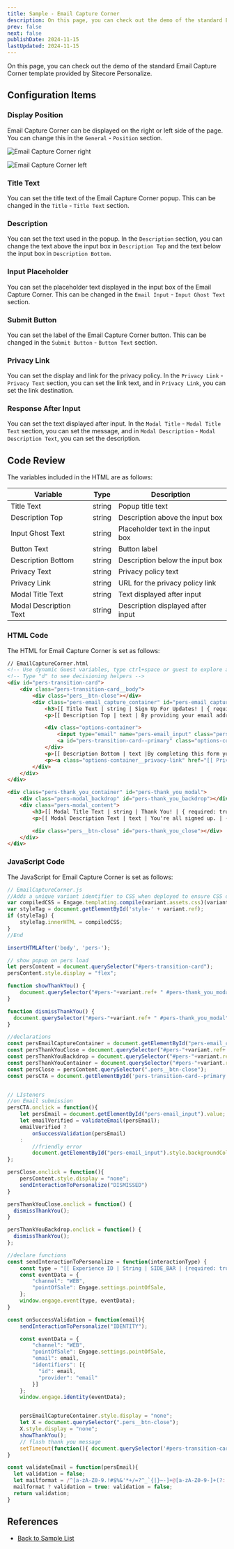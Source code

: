 ```yaml
---
title: Sample - Email Capture Corner
description: On this page, you can check out the demo of the standard Email Capture Corner template provided by Sitecore Personalize.
prev: false
next: false
publishDate: 2024-11-15
lastUpdated: 2024-11-15
---
```


On this page, you can check out the demo of the standard Email Capture Corner template provided by Sitecore Personalize.

## Configuration Items

### Display Position

Email Capture Corner can be displayed on the right or left side of the page. You can change this in the `General` - `Position` section.

![Email Capture Corner right](../../../../assets/personalize/emailcapturecorner01.png)

![Email Capture Corner left](../../../../assets/personalize/emailcapturecorner02.png)

### Title Text

You can set the title text of the Email Capture Corner popup. This can be changed in the `Title` - `Title Text` section.

### Description

You can set the text used in the popup. In the `Description` section, you can change the text above the input box in `Description Top` and the text below the input box in `Description Bottom`.

### Input Placeholder

You can set the placeholder text displayed in the input box of the Email Capture Corner. This can be changed in the `Email Input` - `Input Ghost Text` section.

### Submit Button

You can set the label of the Email Capture Corner button. This can be changed in the `Submit Button` - `Button Text` section.

### Privacy Link

You can set the display and link for the privacy policy. In the `Privacy Link` - `Privacy Text` section, you can set the link text, and in `Privacy Link`, you can set the link destination.

### Response After Input

You can set the text displayed after input. In the `Modal Title` - `Modal Title Text` section, you can set the message, and in `Modal Description` - `Modal Description Text`, you can set the description.

## Code Review

The variables included in the HTML are as follows:

| Variable | Type | Description |
|----------|------|-------------|
| Title Text | string | Popup title text |
| Description Top | string | Description above the input box |
| Input Ghost Text | string | Placeholder text in the input box |
| Button Text | string | Button label |
| Description Bottom | string | Description below the input box |
| Privacy Text | string | Privacy policy text |
| Privacy Link | string | URL for the privacy policy link |
| Modal Title Text | string | Text displayed after input |
| Modal Description Text | string | Description displayed after input |

### HTML Code

The HTML for Email Capture Corner is set as follows:

```html
// EmailCaptureCorner.html
<!-- Use dynamic Guest variables, type ctrl+space or guest to explore available entities.-->
<!-- Type "d" to see decisioning helpers -->
<div id="pers-transition-card">
    <div class="pers-transition-card__body">
        <div class="pers__btn-close"></div>
        <div class="pers-email_capture_container" id="pers-email_capture_container">
            <h3>[[ Title Text | string | Sign Up For Updates! | { required: true, group: Title, groupOrder: 2, order: 1 } ]]</h3>
            <p>[[ Description Top | text | By providing your email address, we can keep you up to date and send you any carts you might want to return to.| { required: true ,group: Description, groupOrder: 3, order: 1 }]]</p>

            <div class="options-container">
                <input type="email" name="pers-email_input" class="pers-email_input input-box" id="pers-email_input" placeholder="[[ Input Ghost Text | string | Email | { required: true , group: Email Input, groupOrder: 4, order: 1 } ]]">
                <a id="pers-transition-card--primary" class="options-container__primary">[[ Button Text | string | Submit | {required: true,max: 15, group: Submit Button, order: 1  } ]]</a>
            </div>
            <p>[[ Description Bottom | text |By completing this form you are signing up to receive our emails and can unsubscribe at any time.|{ required: true, group: Description, order: 2 }]]</p>
            <p><a class="options-container__privacy-link" href="[[ Privacy Link | string | https://www.example.com/ | { required: true, group: Privacy Link, groupOrder: 5, order: 2 } ]]">[[ Privacy Text | string | Privacy Policy | { required: true, group: Privacy Link, order: 1 }]]</a></p>
        </div>
    </div>
</div>

<div class="pers-thank_you_container" id="pers-thank_you_modal">
    <div class="pers-modal_backdrop" id="pers-thank_you_backdrop"></div>
    <div class="pers-modal_content">
        <h3>[[ Modal Title Text | string | Thank You! | { required: true, group: Modal Title, groupOrder: 8, order: 1 } ]]</h3>
        <p>[[ Modal Description Text | text | You're all signed up. | { required: true, group: Modal Description, groupOrder: 9, order: 1 } ]]</p>

        <div class="pers__btn-close" id="pers-thank_you_close"></div>
    </div>
</div>
```

### JavaScript Code

The JavaScript for Email Capture Corner is set as follows:

```js
// EmailCaptureCorner.js
//Adds a unique variant identifier to CSS when deployed to ensure CSS does not impact styling of other elements.
var compiledCSS = Engage.templating.compile(variant.assets.css)(variant);
var styleTag = document.getElementById('style-' + variant.ref);
if (styleTag) {
    styleTag.innerHTML = compiledCSS;
}
//End

insertHTMLAfter('body', 'pers-');

// show popup on pers load
let persContent = document.querySelector("#pers-transition-card");
persContent.style.display = "flex";

function showThankYou() {
    document.querySelector("#pers-"+variant.ref+ " #pers-thank_you_modal").style.display = "flex";
}

function dismissThankYou() {
  document.querySelector("#pers-"+variant.ref+ " #pers-thank_you_modal").style.display = "none";
}

//declarations
const persEmailCaptureContainer = document.getElementById("pers-email_capture_container");
const persThankYouClose = document.querySelector("#pers-"+variant.ref+ " #pers-thank_you_close");
const persThankYouBackdrop = document.querySelector("#pers-"+variant.ref+ " #pers-thank_you_backdrop");
const persThankYouContainer = document.querySelector("#pers-"+variant.ref+ " #pers-thank_you_modal");
const persClose = persContent.querySelector(".pers__btn-close");
const persCTA = document.getElementById('pers-transition-card--primary');


// LIsteners
//on Email submission
persCTA.onclick = function(){
    let persEmail = document.getElementById("pers-email_input").value;
    let emailVerified = validateEmail(persEmail);
    emailVerified ?
        onSuccessValidation(persEmail)
    :
        //friendly error
        document.getElementById("pers-email_input").style.backgroundColor = 'rgba(200,0,0,0.1)';
};

persClose.onclick = function(){
    persContent.style.display = "none";
    sendInteractionToPersonalize("DISMISSED")
}

persThankYouClose.onclick = function() {
  dismissThankYou();
}

persThankYouBackdrop.onclick = function() {
  dismissThankYou();
};

//declare functions
const sendInteractionToPersonalize = function(interactionType) {
    const type = "[[ Experience ID | String | SIDE_BAR | {required: true}]]_" + interactionType;
    const eventData = {
        "channel": "WEB",
        "pointOfSale": Engage.settings.pointOfSale,
    };
    window.engage.event(type, eventData);
}

const onSuccessValidation = function(email){
    sendInteractionToPersonalize("IDENTITY");

    const eventData = {
        "channel": "WEB",
        "pointOfSale": Engage.settings.pointOfSale,
        "email": email,
        "identifiers": [{
          "id": email,
          "provider": "email"
        }]
    };
    window.engage.identity(eventData);


    persEmailCaptureContainer.style.display = "none";
    let X = document.querySelector(".pers__btn-close");
    X.style.display = "none";
    showThankYou();
    // flash thank you message
    setTimeout(function(){ document.querySelector('#pers-transition-card').style.display= 'none'; }, 100);
}

const validateEmail = function(persEmail){
  let validation = false;
  let mailformat = /^[a-zA-Z0-9.!#$%&'*+/=?^_`{|}~-]+@[a-zA-Z0-9-]+(?:.[a-zA-Z0-9-]+)*$/.test(persEmail);
  mailformat ? validation = true: validation = false;
  return validation;
}
```

## References

- [Back to Sample List](/en/cdp-personalize/sample/)